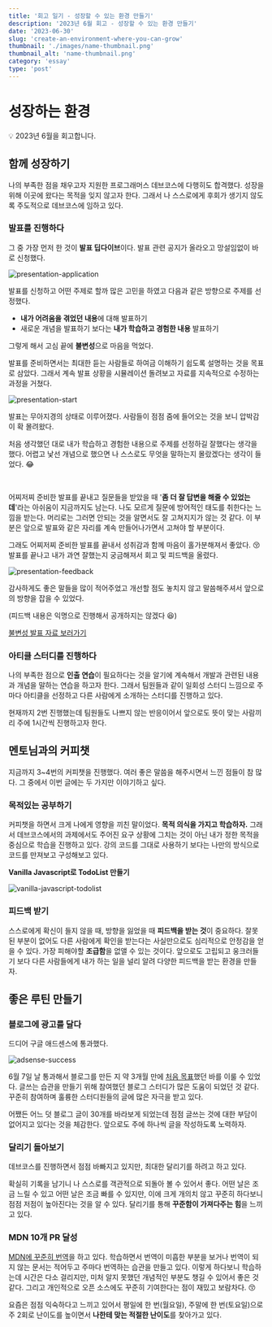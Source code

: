 ```yaml
---
title: '회고 일기 - 성장할 수 있는 환경 만들기'
description: '2023년 6월 회고 - 성장할 수 있는 환경 만들기'
date: '2023-06-30'
slug: 'create-an-environment-where-you-can-grow'
thumbnail: './images/name-thumbnail.png'
thumbnail_alt: 'name-thumbnail.png'
category: 'essay'
type: 'post'
---
```


# 성장하는 환경

<Callout>💡 2023년 6월을 회고합니다.</Callout>

## 함께 성장하기

나의 부족한 점을 채우고자 지원한 프로그래머스 데브코스에 다행히도 합격했다.
성장을 위해 이곳에 왔다는 목적을 잊지 않고자 한다.
그래서 나 스스로에게 후회가 생기지 않도록 주도적으로 데브코스에 임하고 있다.

### 발표를 진행하다

그 중 가장 먼저 한 것이 **발표 딥다이브**이다.
발표 관련 공지가 올라오고 망설임없이 바로 신청했다.

<Image
  src="https://raw.githubusercontent.com/jgjgill/blog/main/contents/essay/create-an-environment-where-you-can-grow/images/presentation-application.png"
  alt="presentation-application"
/>

발표를 신청하고 어떤 주제로 할까 많은 고민을 하였고 다음과 같은 방향으로 주제를 선정했다.

- **내가 어려움을 겪었던 내용**에 대해 발표하기
- 새로운 개념을 발표하기 보다는 **내가 학습하고 경험한 내용** 발표하기

그렇게 해서 고심 끝에 **불변성**으로 마음을 먹었다.

발표를 준비하면서는 최대한 듣는 사람들로 하여금 이해하기 쉽도록 설명하는 것을 목표로 삼았다.
그래서 계속 발표 상황을 시뮬레이션 돌려보고 자료를 지속적으로 수정하는 과정을 거쳤다.

<Image
  src="https://raw.githubusercontent.com/jgjgill/blog/main/contents/essay/create-an-environment-where-you-can-grow/images/presentation-start.png"
  alt="presentation-start"
/>

발표는 무아지경의 상태로 이루어졌다.
사람들이 점점 줌에 들어오는 것을 보니 압박감이 확 몰려왔다.

처음 생각했던 대로 내가 학습하고 경험한 내용으로 주제를 선정하길 잘했다는 생각을 했다.
어렵고 낯선 개념으로 했으면 나 스스로도 무엇을 말하는지 몰랐겠다는 생각이 들었다. 😂

<br />

어찌저찌 준비한 발표를 끝내고 질문들을 받았을 때 '**좀 더 잘 답변을 해줄 수 있었는데**'라는 아쉬움이 지금까지도 남는다.
나도 모르게 질문에 방어적인 태도를 취한다는 느낌을 받는다.
머리로는 그러면 안되는 것을 알면서도 잘 고쳐지지가 않는 것 같다.
이 부분은 앞으로 발표와 같은 자리를 계속 만들어나가면서 고쳐야 할 부분이다.

그래도 어찌저찌 준비한 발표를 끝내서 성취감과 함께 마음이 홀가분해져서 좋았다. 😚
발표를 끝나고 내가 과연 잘했는지 궁금해져서 회고 및 피드백을 올렸다.

<Image
  src="https://raw.githubusercontent.com/jgjgill/blog/main/contents/essay/create-an-environment-where-you-can-grow/images/presentation-feedback.png"
  alt="presentation-feedback"
/>

감사하게도 좋은 말들을 많이 적어주었고 개선할 점도 놓치지 않고 말씀해주셔서 앞으로의 방향을 잡을 수 있었다.

(피드백 내용은 익명으로 진행해서 공개하지는 않겠다 😆)

[불변성 발표 자료 보러가기](https://present.do/documents/649e4b65c164ca6162d9050e)

### 아티클 스터디를 진행하다

나의 부족한 점으로 **인출 연습**이 필요하다는 것을 알기에 계속해서 개발과 관련된 내용과 개념을 말하는 연습을 하고자 한다.
그래서 팀원들과 같이 일회성 스터디 느낌으로 주마다 아티클을 선정하고 다른 사람에게 소개하는 스터디를 진행하고 있다.

현재까지 2번 진행했는데 팀원들도 나쁘지 않는 반응이어서 앞으로도 뜻이 맞는 사람끼리 주에 1시간씩 진행하고자 한다.

## 멘토님과의 커피챗

지금까지 3~4번의 커피챗을 진행했다.
여러 좋은 말씀을 해주시면서 느낀 점들이 참 많다.
그 중에서 이번 글에는 두 가지만 이야기하고 싶다.

### 목적있는 공부하기

커피챗을 하면서 크게 나에게 영향을 끼친 말이었다. **목적 의식을 가지고 학습하자.**
그래서 데브코스에서의 과제에서도 주어진 요구 상황에 그치는 것이 아닌 내가 정한 목적을 중심으로 학습을 진행하고 있다.
강의 코드를 그대로 사용하기 보다는 나만의 방식으로 코드를 만져보고 구성해보고 있다.

**Vanilla Javascript로 TodoList 만들기**

<Image
  src="https://raw.githubusercontent.com/jgjgill/blog/main/contents/essay/create-an-environment-where-you-can-grow/images/vanilla-javascript-todolist.gif"
  alt="vanilla-javascript-todolist"
/>

### 피드백 받기

스스로에게 확신이 들지 않을 때, 방향을 잃었을 때 **피드백을 받는 것**이 중요하다.
잘못된 부분이 없어도 다른 사람에게 확인을 받는다는 사실만으로도 심리적으로 안정감을 얻을 수 있다.
가장 피해야할 **조급함**을 없앨 수 있는 것이다.
앞으로도 고립되고 웅크러들기 보다 다른 사람들에게 내가 하는 일을 널리 알려 다양한 피드백을 받는 환경을 만들자.

## 좋은 루틴 만들기

### 블로그에 광고를 달다

드디어 구글 애드센스에 통과했다.

<Image
  src="https://raw.githubusercontent.com/jgjgill/blog/main/contents/essay/create-an-environment-where-you-can-grow/images/adsense-success.png"
  alt="adsense-success"
/>

6월 7일 날 통과해서 블로그를 만든 지 약 3개월 만에 [처음 목표](https://jgjgill-blog.netlify.app/blog/the-great-gatsby/#%ED%95%B4%EC%95%BC%ED%95%A0-%EB%B6%80%EB%B6%84)했던 바를 이룰 수 있었다.
글쓰는 습관을 만들기 위해 참여했던 블로그 스터디가 많은 도움이 되었던 것 같다.
꾸준히 참여하며 훌륭한 스터디원들의 글에 많은 자극을 받고 있다.

어쨌든 어느 덧 블로그 글이 30개를 바라보게 되었는데 점점 글쓰는 것에 대한 부담이 없어지고 있다는 것을 체감한다.
앞으로도 주에 하나씩 글을 작성하도록 노력하자.

### 달리기 돌아보기

데브코스를 진행하면서 점점 바빠지고 있지만,
최대한 달리기를 하려고 하고 있다.

확실히 기록을 남기니 나 스스로를 객관적으로 되돌아 볼 수 있어서 좋다.
어떤 날은 조금 느릴 수 있고 어떤 날은 조금 빠를 수 있지만,
이에 크게 개의치 않고 꾸준히 하다보니 점점 저점이 높아진다는 것을 알 수 있다.
달리기를 통해 **꾸준함이 가져다주는 힘**을 느끼고 있다.

### MDN 10개 PR 달성

[MDN에 꾸준히 번역](https://github.com/mdn/translated-content/pulls?q=is%3Apr+author%3Ajgjgill+)을 하고 있다.
학습하면서 번역이 미흡한 부분을 보거나 번역이 되지 않는 문서는 적어두고 주마다 번역하는 습관을 만들고 있다.
이렇게 하다보니 학습하는데 시간은 다소 걸리지만,
미처 알지 못했던 개념적인 부분도 챙길 수 있어서 좋은 것 같다.
그리고 개인적으로 오픈 소스에도 꾸준히 기여한다는 점이 재밌고 보람차다. 😚

요즘은 점점 익숙하다고 느끼고 있어서 평일에 한 번(월요일), 주말에 한 번(토요일)으로 주 2회로 난이도를 높이면서 **나한테 맞는 적절한 난이도**를 찾아가고 있다.
